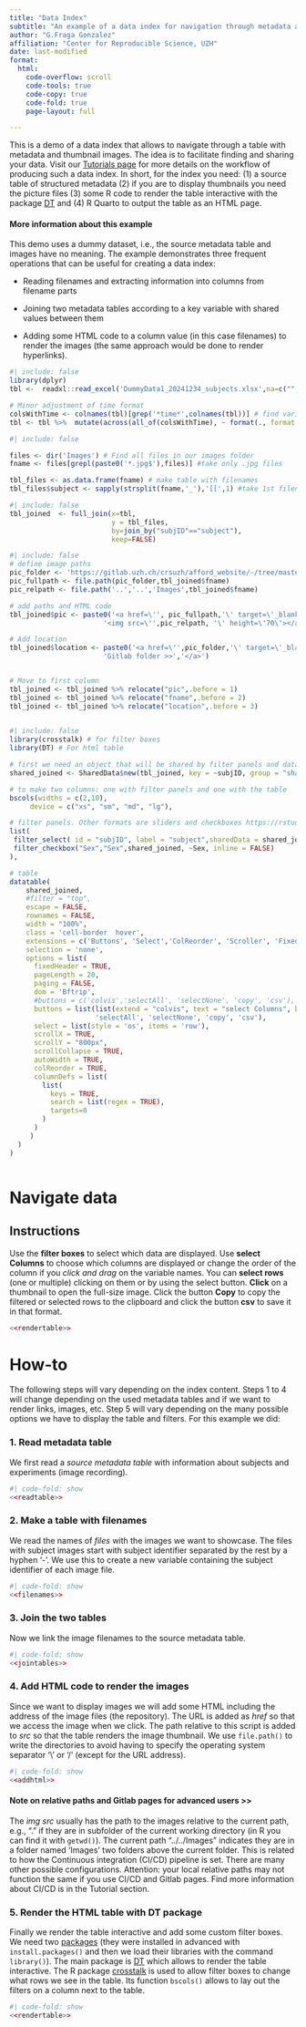 ```yaml
---
title: "Data Index"
subtitle: "An example of a data index for navigation through metadata and preview images" 
author: "G.Fraga Gonzalez"
affiliation: "Center for Reproducible Science, UZH"
date: last-modified
format: 
  html:
    code-overflow: scroll
    code-tools: true
    code-copy: true
    code-fold: true
    page-layout: full

---
```


This is a demo of a data index that allows to navigate through a table with metadata and thumbnail images. The idea is to facilitate finding and sharing your data. Visit our [Tutorials page](https://crsuzh.pages.uzh.ch/AFFORD_website/tutorials/) for more details on the workflow of producing such a data index. In short, for the index you need: (1) a source table of structured metadata (2) if you are to display thumbnails you need the picture files (3) some R code to render the table interactive with the package [DT](https://rstudio.github.io/DT/) and (4) R Quarto to output the table as an HTML page.

::: {.callout-note collapse=true}
#### More information about this example 
This demo uses a dummy dataset, i.e., the source metadata table and images have no meaning. The example demonstrates three frequent operations that can be useful for creating a data index:

-   Reading filenames and extracting information into columns from filename parts

-   Joining two metadata tables according to a key variable with shared values between them

-   Adding some HTML code to a column value (in this case filenames) to render the images (the same approach would be done to render hyperlinks).
:::

  
```r
#| include: false
library(dplyr)
tbl <-  readxl::read_excel('DummyData1_20241234_subjects.xlsx',na=c("","N/A"))

# Minor adjustment of time format
colsWithTime <- colnames(tbl)[grep('*time*',colnames(tbl))] # find variables with 
tbl <- tbl %>%  mutate(across(all_of(colsWithTime), ~ format(., format = "%H:%M")))

```

```r
#| include: false

files <- dir('Images') # Find all files in our images folder
fname <- files[grepl(paste0('*.jpg$'),files)] #take only .jpg files

tbl_files <- as.data.frame(fname) # make table with filenames
tbl_files$subject <- sapply(strsplit(fname,'_'),'[[',1) #take 1st filename part
```

```r
#| include: false
tbl_joined  <- full_join(x=tbl,
                         y = tbl_files,
                         by=join_by("subjID"=="subject"),
                         keep=FALSE)

```


```r
#| include: false
# define image paths
pic_folder <- 'https://gitlab.uzh.ch/crsuzh/afford_website/-/tree/master/ORD_index/Images'
pic_fullpath <- file.path(pic_folder,tbl_joined$fname)
pic_relpath <- file.path('..','..','Images',tbl_joined$fname)

# add paths and HTML code 
tbl_joined$pic <- paste0('<a href=\'', pic_fullpath,'\' target=\'_blank\'>', 
                       '<img src=\'',pic_relpath, '\' height=\'70\'></a>')

# Add location 
tbl_joined$location <- paste0('<a href=\'',pic_folder,'\' target=\'_blank\'>', 
                       'Gitlab folder >>','</a>')


# Move to first column
tbl_joined <- tbl_joined %>% relocate("pic",.before = 1)
tbl_joined <- tbl_joined %>% relocate("fname",.before = 2)
tbl_joined <- tbl_joined %>% relocate("location",.before = 3)
 
```

```r
#| include: false 
library(crosstalk) # for filter boxes
library(DT) # For html table

# first we need an object that will be shared by filter panels and datatable 
shared_joined <- SharedData$new(tbl_joined, key = ~subjID, group = "shared_obj")

# to make two columns: one with filter panels and one with the table
bscols(widths = c(2,10),
     device = c("xs", "sm", "md", "lg"),

# filter panels. Other formats are sliders and checkboxes https://rstudio.github.io/crosstalk/using.html
list(
 filter_select( id = "subjID", label = "subject",sharedData = shared_joined, group = ~subjID),
 filter_checkbox("Sex","Sex",shared_joined, ~Sex, inline = FALSE)
),

# table
datatable(
    shared_joined,
    #filter = "top",
    escape = FALSE,
    rownames = FALSE,
    width = "100%",
    class = 'cell-border  hover', 
    extensions = c('Buttons', 'Select','ColReorder', 'Scroller', 'FixedHeader', 'KeyTable'),
    selection = 'none',
    options = list( 
      fixedHeader = TRUE,
      pageLength = 20,
      paging = FALSE,
      dom = 'Bftrip',
      #buttons = c('colvis','selectAll', 'selectNone', 'copy', 'csv'),  
      buttons = list(list(extend = "colvis", text = "select Columns", background='yellow'),
                     'selectAll', 'selectNone', 'copy', 'csv'), 
      select = list(style = 'os', items = 'row'),
      scrollX = TRUE,
      scrollY = "800px",
      scrollCollapse = TRUE,  
      autoWidth = TRUE,
      colReorder = TRUE,
      columnDefs = list(
        list(
          keys = TRUE,
          search = list(regex = TRUE),
          targets=0
        )
      )
     )
  )
)



```

::: {.panel-tabset}
# Navigate data {.unnumbered}

<!-- ::: {.callout-tip style="font-size: 4px" collapse=false} -->
::: {.callout-tip collapse=false}
# Instructions

Use the **filter boxes** to select which data are displayed. Use **select Columns** to choose which columns are displayed or change the order of the column if you *click and drag* on the variable names. You can **select rows** (one or multiple) clicking on them or by using the select button. **Click** on a thumbnail to open the full-size image. 
Click the button **Copy** to copy the filtered or selected rows to the clipboard and click the button **csv** to save it in that format. 
::: 

```r

<<rendertable>>
```

# How-to 
The following steps will vary depending on the index content. Steps 1 to 4 will change depending on the used metadata tables and if we want to render links, images, etc. Step 5 will vary depending on the many possible options we have to display the table and filters. For this example we did: 

### 1. Read metadata table
We first read a *source metadata table* with information about subjects and experiments (image recording).
```r
#| code-fold: show
<<readtable>>
```

### 2. Make a table with filenames 
We read the names of *files* with the images we want to showcase. The files with subject images start with subject identifier separated by the rest by a hyphen '-'. We use this to create a new variable containing the subject identifier of each image file.
```r
#| code-fold: show
<<filenames>>
```

### 3. Join the two tables 
Now we link the image filenames to the source metadata table.
```r
#| code-fold: show
<<jointables>>
```

 
### 4. Add HTML code to render the images
Since we want to display images we will add some HTML including the address of the image files (the repository). The URL is added as *href * so that we access the image when we click. The path relative to this script is added to *src* so that the table renders the image thumbnail. We use `file.path()` to write the directories to avoid having to specify the operating system separator '\\' or '/'  (except for the URL address). 

```r
#| code-fold: show
<<addhtml>>
```
::: {.callout-warning collapse=true}
#### Note on relative paths and Gitlab pages for advanced users >>
The *img src* usually has the path to the images relative to the current path, e.g., ".\Images" if they are in subfolder of the current working directory (in R you can find it with `getwd()`). The current path "../../Images" indicates they are in a folder named 'Images' two folders above the current folder. This is related to how the Continuous integration (CI/CD) pipeline is set. There are many other possible configurations. Attention: your local relative paths may not function the same if you use CI/CD and Gitlab pages. Find more information about CI/CD is in the Tutorial section. 
:::

### 5. Render the HTML table with DT package
Finally we render the table interactive and add some custom filter boxes. We need two [packages](https://r-pkgs.org/) (they were installed in advanced with `install.packages()` and then we load their libraries with the command `library()`). The main package is [DT](https://rstudio.github.io/DT/) which allows to render the table interactive. The R package [crosstalk](https://rstudio.github.io/crosstalk/) is used to allow filter boxes to change what rows we see in the table. Its function `bscols()` allows to lay out the filters on a column next to the table. 

```r
#| code-fold: show
<<rendertable>>
```

::: 
